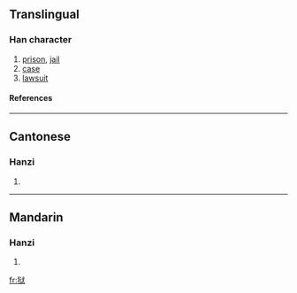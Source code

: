 {{see|獄}}

==Translingual==
===Han character===
{{Han char|rn=94|rad=犬|as=06|sn=9|four=|canj=大竹戈女大 (KHIVK)}}
# [[prison]], [[jail]]
# [[case]]
# [[lawsuit]]
====References====
{{Han ref|kx=0711.101|hdz=21346.070|uh=72F1|ud=29425}}

----
==Cantonese==
===Hanzi===
{{yue-hanzi|jyut=|y=yuk6}}
# {{defn|Cantonese}}

----
==Mandarin==
===Hanzi===
{{cmn-hanzi|tra=獄|pin=[[yù]] ([[yu4]])|wg=yü<sup>4</sup>}}
# {{defn|Mandarin}}

[[fr:狱]]